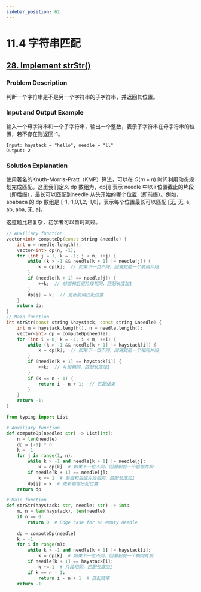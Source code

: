 ```yaml
---
sidebar_position: 62
---
```


# 11.4 字符串匹配

## [28. Implement strStr()](https://leetcode.com/problems/find-the-index-of-the-first-occurrence-in-a-string/)

### Problem Description

判断一个字符串是不是另一个字符串的子字符串，并返回其位置。

### Input and Output Example

输入一个母字符串和一个子字符串，输出一个整数，表示子字符串在母字符串的位置，若不存在则返回-1。

```
Input: haystack = "hello", needle = "ll"
Output: 2
```

### Solution Explanation

使用著名的Knuth-Morris-Pratt（KMP）算法，可以在 $O(m +n)$ 时间利用动态规划完成匹配。这里我们定义 dp 数组为，dp[i] 表示 needle 中以 i 位置截止的片段（即后缀），最长可以匹配到needle 从头开始的哪个位置（即前缀）。例如，ababaca 的 dp 数组是 [-1,-1,0,1,2,-1,0]，表示每个位置最长可以匹配 [无, 无, a, ab, aba, 无, a]。

这道题比较复杂，初学者可以暂时跳过。

<Tabs>
<TabItem value="cpp" label="C++">

```cpp
// Auxiliary function
vector<int> computeDp(const string &needle) {
    int n = needle.length();
    vector<int> dp(n, -1);
    for (int j = 1, k = -1; j < n; ++j) {
        while (k > -1 && needle[k + 1] != needle[j]) {
            k = dp[k];  // 如果下一位不同，回溯到前一个前缀片段
        }
        if (needle[k + 1] == needle[j]) {
            ++k;  // 前缀和后缀片段相同，匹配长度加1
        }
        dp[j] = k;  // 更新前缀匹配位置
    }
    return dp;
}
// Main function
int strStr(const string &haystack, const string &needle) {
    int m = haystack.length(), n = needle.length();
    vector<int> dp = computeDp(needle);
    for (int i = 0, k = -1; i < m; ++i) {
        while (k > -1 && needle[k + 1] != haystack[i]) {
            k = dp[k];  // 如果下一位不同，回溯到前一个相同片段
        }
        if (needle[k + 1] == haystack[i]) {
            ++k;  // 片段相同，匹配长度加1
        }
        if (k == n - 1) {
            return i - n + 1;  // 匹配结束
        }
    }
    return -1;
}
```

</TabItem>
<TabItem value="py" label="Python">

```py
from typing import List

# Auxiliary function
def computeDp(needle: str) -> List[int]:
    n = len(needle)
    dp = [-1] * n
    k = -1
    for j in range(1, n):
        while k > -1 and needle[k + 1] != needle[j]:
            k = dp[k]  # 如果下一位不同，回溯到前一个前缀片段
        if needle[k + 1] == needle[j]:
            k += 1  # 前缀和后缀片段相同，匹配长度加1
        dp[j] = k  # 更新前缀匹配位置
    return dp

# Main function
def strStr(haystack: str, needle: str) -> int:
    m, n = len(haystack), len(needle)
    if n == 0:
        return 0  # Edge case for an empty needle
    
    dp = computeDp(needle)
    k = -1
    for i in range(m):
        while k > -1 and needle[k + 1] != haystack[i]:
            k = dp[k]  # 如果下一位不同，回溯到前一个相同片段
        if needle[k + 1] == haystack[i]:
            k += 1  # 片段相同，匹配长度加1
        if k == n - 1:
            return i - n + 1  # 匹配结束
    return -1

```

</TabItem>

</Tabs>